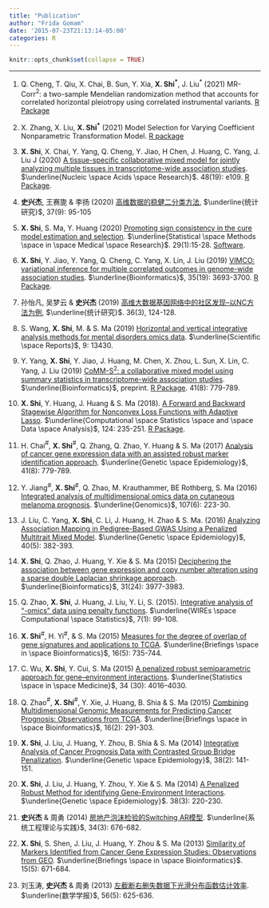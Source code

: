 ```yaml
---
title: "Publication"
author: "Frida Gomam"
date: '2015-07-23T21:13:14-05:00'
categories: R
---
```


```r
knitr::opts_chunk$set(collapse = TRUE)
```

***

#. 
Q. Cheng, T. Qiu, X. Chai, B. Sun, Y. Xia, __X. Shi$^\ast$__, J. Liu$^\ast$ (2021) MR-Corr$^2$: a two-sample Mendelian randomization method that accounts for correlated horizontal pleiotropy using correlated instrumental variants. [R Package](https://github.com/QingCheng0218/MR.Corr2)
 
#. 
X. Zhang, X. Liu, __X. Shi$^\ast$__ (2021) Model Selection for Varying Coefficient Nonparametric Transformation Model. [R package](https://github.com/XiaoZhangryy/GFabs)

#.
__X. Shi__, X. Chai, Y. Yang, Q. Cheng, Y. Jiao, H Chen, J. Huang, C. Yang, J. Liu J (2020) [A tissue-specific collaborative mixed model for jointly analyzing multiple tissues in transcriptome-wide association studies](https://academic.oup.com/nar/article/48/19/e109/5911964). $\underline{Nucleic \space Acids \space Research}$. 48(19): e109. [R Package](https://github.com/XingjieShi/TisCoMM).

#.
__史兴杰__, 王赛旎 \& 李扬 (2020) [高维数据的稳健二分类方法](https://tjyj.stats.gov.cn/CN/10.19343/j.cnki.11-1302/c.2020.09.009), $\underline{统计研究}$, 37(9): 95-105


#. 
__X. Shi__, S. Ma, Y. Huang (2020) [Promoting sign consistency in the cure model estimation and selection](https://journals.sagepub.com/doi/abs/10.1177/0962280218820356?rfr_dat=cr_pub%3Dpubmed&url_ver=Z39.88-2003&rfr_id=ori%3Arid%3Acrossref.org&journalCode=smma). $\underline{Statistical \space Methods \space in \space Medical \space Research}$. 29(1):15-28. [Software](https://github.com/shuanggema/SCinCRM).

#. 
__X. Shi__, Y. Jiao, Y. Yang, Q. Cheng, C. Yang, X. Lin, J. Liu (2019) [VIMCO: variational inference for multiple
correlated outcomes in genome-wide association studies](https://academic.oup.com/bioinformatics/article-abstract/35/19/3693/5372680?redirectedFrom=fulltext). $\underline{Bioinformatics}$, 35(19): 3693-3700. [R Package](https://github.com/XingjieShi/VIMCO).
 
#.
孙怡凡, 吴梦云 \& __史兴杰__ (2019) [高维大数据基因网络中的社区发现--以NC方法为例](http://tjyj.stats.gov.cn/CN/Y2019/V36/I3/124), $\underline{统计研究}$. 36(3), 124-128.

#.
S. Wang, __X. Shi__, M. & S. Ma (2019) [Horizontal and vertical integrative analysis methods for mental disorders omics data](https://www.nature.com/articles/s41598-019-49718-5). $\underline{Scientific \space Reports}$, 9: 13430.
 
#. 
Y. Yang, __X. Shi__, Y. Jiao, J. Huang, M. Chen, X. Zhou, L. Sun, X. Lin, C. Yang, J. Liu (2019) [CoMM-S$^2$: a collaborative mixed model using summary statistics in transcriptome-wide association studies](https://academic.oup.com/bioinformatics/advance-article-abstract/doi/10.1093/bioinformatics/btz880/5637753?redirectedFrom=fulltext). $\underline{Bioinformatics}$, preprint.  [R Package](https://github.com/gordonliu810822/CoMM). 41(8): 779-789.
 

#.
__X. Shi__, Y. Huang, J. Huang \& S. Ma (2018). [A Forward and Backward Stagewise Algorithm for Nonconvex Loss Functions with Adaptive Lasso](https://www.sciencedirect.com/science/article/pii/S0167947318300549). $\underline{Computational \space Statistics \space and \space Data \space Analysis}$, 124: 235-251. [R Package](https://github.com/Tesla-Xiao/GFabs).

#.
H. Chai$^\#$, __X. Shi__$^\#$, Q. Zhang, Q. Zhao, Y. Huang \& S. Ma (2017) [Analysis of cancer gene expression data with an assisted robust marker identification approach](https://onlinelibrary.wiley.com/doi/abs/10.1002/gepi.22066).  $\underline{Genetic \space Epidemiology}$, 41(8): 779-789.

#.
Y. Jiang$^\#$, __X. Shi__$^\#$, Q. Zhao, M. Krauthammer, BE Rothberg, S. Ma (2016) [Integrated analysis of multidimensional omics data on cutaneous melanoma prognosis](https://www.sciencedirect.com/science/article/pii/S088875431630026X?via%3Dihub).  $\underline{Genomics}$, 107(6): 223-30.

#.
J. Liu, C. Yang, __X. Shi__, C. Li, J. Huang, H. Zhao \& S. Ma. (2016) [Analyzing Association Mapping in Pedigree-Based GWAS Using a Penalized Multitrait Mixed Model](https://onlinelibrary.wiley.com/doi/abs/10.1002/gepi.21975). $\underline{Genetic \space Epidemiology}$, 40(5): 382-393.

#.
__X. Shi__, Q. Zhao, J. Huang, Y. Xie \& S. Ma (2015) [Deciphering the association between gene expression and copy number alteration using a sparse double Laplacian shrinkage approach](https://academic.oup.com/bioinformatics/article/31/24/3977/198399). $\underline{Bioinformatics}$, 31(24): 3977-3983.

#.
Q. Zhao, __X. Shi__, J. Huang, J. Liu, Y. Li, S. (2015). [Integrative analysis of "-omics" data using penalty functions](https://onlinelibrary.wiley.com/doi/abs/10.1002/wics.1322). $\underline{WIREs \space Computational \space Statistics}$, 7(1): 99-108.

#.
__X. Shi__$^\#$, H. Yi$^\#$, \& S. Ma (2015) [Measures for the degree of overlap of gene signatures and applications to TCGA](https://academic.oup.com/bib/article/16/5/735/217366). $\underline{Briefings \space in \space Bioinformatics}$, 16(5): 735-744.

#.
C. Wu, __X. Shi__, Y. Cui, S. Ma (2015) [A penalized robust semiparametric approach for gene–environment interactions](https://onlinelibrary.wiley.com/doi/abs/10.1002/sim.6609). $\underline{Statistics \space in \space Medicine}$, 34 (30): 4016–4030.

#. 
Q. Zhao$^\#$, __X. Shi__$^\#$, Y. Xie, J. Huang, B. Shia \& S. Ma (2015) [Combining Multidimensional Genomic Measurements for Predicting Cancer Prognosis: Observations from TCGA](https://academic.oup.com/bib/article/16/2/291/246070). $\underline{Briefings \space in \space Bioinformatics}$, 16(2): 291-303.

#. 
__X. Shi__, J. Liu, J. Huang, Y. Zhou, B. Shia \& S. Ma (2014) [Integrative Analysis of Cancer Prognosis Data with Contrasted Group Bridge Penalization](https://onlinelibrary.wiley.com/doi/abs/10.1002/gepi.21781). $\underline{Genetic \space Epidemiology}$, 38(2): 141-151.

#.
__X. Shi__, J. Liu, J. Huang, Y. Zhou, Y. Xie \& S. Ma (2014) [A Penalized Robust Method for identifying Gene-Environment Interactions](https://onlinelibrary.wiley.com/doi/abs/10.1002/gepi.21795). $\underline{Genetic \space Epidemiology}$. 38(3): 220-230.

#. 
__史兴杰__ \& 周勇 (2014) [房地产泡沫检验的Switching AR模型](http://www.sysengi.com/CN/abstract/abstract110439.shtml). $\underline{系统工程理论与实践}$, 34(3): 676-682.


#.
__X. Shi__, S. Shen, J. Liu, J. Huang, Y. Zhou \& S. Ma (2013) [Similarity of Markers Identified from Cancer Gene Expression Studies: Observations from GEO](https://academic.oup.com/bib/article/15/5/671/2422299). $\underline{Briefings \space in \space Bioinformatics}$. 15(5): 671-684.

#. 
刘玉涛, __史兴杰__ \& 周勇 (2013)  [左截断右删失数据下光滑分布函数估计效率](http://www.actamath.com/CN/abstract/abstract22072.shtml). $\underline{数学学报}$, 56(5): 625-636.


 
